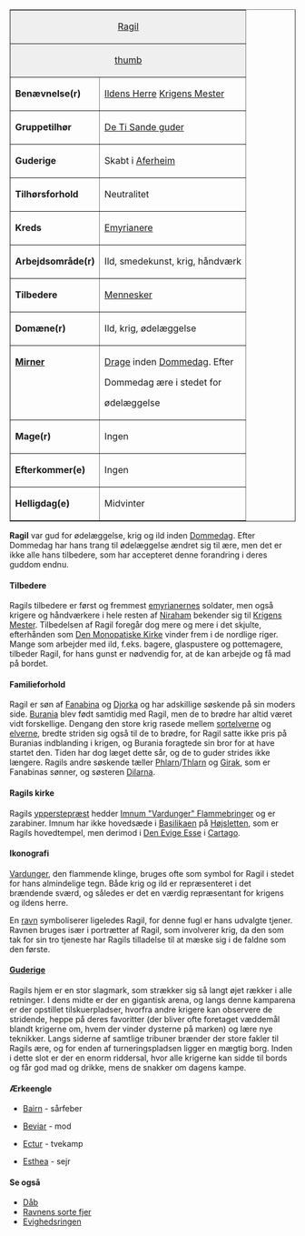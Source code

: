 {{title:Ragil}}
{{author:Jesper Kristiansen}}
{{timestamp:2011-08-12T09:39:59Z}}
{{copyright:Ragil}}
<table border=1 cellpadding=2 cellspacing=0 align=right style="margin-left:1em">
<tr valign=top><td style="background:#efefef;" colspan=2 align=center>[[Ragil]]
<tr valign=top><td style="background:#efefef;" colspan=2 align=center>[[Fil:Ragil.jpg|thumb]]
<tr valign=top><td>'''Benævnelse(r)'''<td>[[Ildens Herre]]
[[Krigens Mester]]
<tr valign=top><td>''' Gruppetilhør'''<td>[[guderne|De Ti Sande guder]]
<tr valign=top><td>''' Guderige'''<td>Skabt i [[Aferheim]]
<tr valign=top><td>''' Tilhørsforhold'''<td>Neutralitet
<tr valign=top><td>'''Kreds'''<td>[[Emyrianer|Emyrianere]]
<tr valign=top><td>''' Arbejdsområde(r)'''<td>Ild, smedekunst, krig,
håndværk
<tr valign=top><td>'''Tilbedere'''<td>[[Menneske|Mennesker]]
<tr valign=top><td>'''Domæne(r)'''<td>Ild, krig, ødelæggelse 
<tr valign=top><td>'''[[Mirner]]'''<td>[[Drage]]
inden [[Dommedag]]. Efter 

Dommedag ære i stedet for

ødelæggelse
<tr valign=top><td>''' Mage(r)'''<td>Ingen
<tr valign=top><td>'''Efterkommer(e)'''<td>Ingen
<tr valign=top><td>'''Helligdag(e)'''<td>Midvinter
</table>
'''Ragil''' var gud for ødelæggelse, krig og ild inden [[Dommedag]]. Efter Dommedag har hans trang til ødelæggelse ændret sig til ære, men det er ikke alle hans tilbedere, som har accepteret denne forandring i deres guddom endnu.

====Tilbedere====
Ragils tilbedere er først og fremmest [[emyrianer|emyrianernes]] soldater, men også krigere og håndværkere i hele resten af [[Niraham]] bekender sig til [[Krigens Mester]]. Tilbedelsen af Ragil foregår dog mere og mere i det skjulte, efterhånden som [[Den Monopatiske Kirke]] vinder frem i de nordlige riger. Mange som arbejder med ild, f.eks. bagere, glaspustere og pottemagere, tilbeder Ragil, for hans gunst er nødvendig for, at de kan arbejde og få mad på bordet.

====Familieforhold====
Ragil er søn af [[Fanabina]] og [[Djorka]] og har adskillige søskende på sin moders side.
[[Burania]] blev født samtidig med Ragil, men de to brødre har altid været vidt forskellige. Dengang den store krig rasede mellem [[sortelver|sortelverne]] og [[elver|elverne]], bredte striden sig også til de to brødre, for Ragil satte ikke pris på Buranias indblanding i krigen, og Burania foragtede sin bror for at have startet den.
Tiden har dog læget dette sår, og de to guder strides ikke længere.
Ragils andre søskende tæller [[Phlarn]]/[[Thlarn]] og [[Girak]], som er Fanabinas sønner, og søsteren [[Dilarna]].

====Ragils kirke====
Ragils [[ypperstepræst]] hedder [[Imnum "Vardunger" Flammebringer]] og er zarabiner. Imnum har ikke hovedsæde i [[Basilikaen]] på [[Højsletten]], som er Ragils hovedtempel, men derimod i [[Den Evige Esse]] i [[Cartago]].

====Ikonografi====
[[Vardunger]], den flammende klinge, bruges ofte som symbol for Ragil i stedet for hans almindelige tegn. Både krig og ild er repræsenteret i det brændende sværd, og således er det en værdig repræsentant for krigens og ildens herre.

En [[Ravnens sorte fjer|ravn]] symboliserer ligeledes Ragil, for denne fugl er hans udvalgte tjener. Ravnen bruges især i portrætter af Ragil, som involverer krig, da den som tak for sin tro tjeneste har Ragils tilladelse til at mæske sig i de faldne som den første.

====[[Guderige]]====
Ragils hjem er en stor slagmark, som strækker sig så langt øjet rækker i alle retninger. I dens midte er der en gigantisk arena, og langs denne kamparena er der opstillet tilskuerpladser, hvorfra andre krigere kan observere de stridende, heppe på deres favoritter (der bliver ofte foretaget væddemål blandt krigerne om, hvem der vinder dysterne på marken) og lære nye teknikker. Langs siderne af samtlige tribuner brænder der store fakler til Ragils ære, og for enden af turneringspladsen ligger en mægtig borg. Inden i dette slot er der en enorm riddersal, hvor alle krigerne kan sidde til bords og får god mad og drikke, mens de snakker om dagens kampe.

====Ærkeengle====
*[[Bairn]] - sårfeber

*[[Beviar]] - mod

*[[Ectur]] - tvekamp

*[[Esthea]] - sejr

====Se også====
*[[Dåb]]
*[[Ravnens sorte fjer]]
*[[Evighedsringen]]